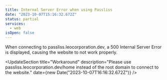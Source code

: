 ```yaml
---
title: Internal Server Error when using Passliss
date: "2023-10-07T15:16:32.672Z"
status: partial
services:
  - web
isOpen: false
---
```


When connecting to passliss.leocorporation.dev, a 500 Internal Server Error is displayed, causing the website to not work properly.

<UpdateSection title="Workaround" description="Please use passliss.leocorporation.dev/home instead of the root domain to connect to the website." date={new Date("2023-10-07T16:16:32.672Z")} />
